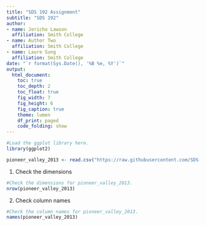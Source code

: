 ```yaml
---
title: "SDS 192 Assignment"
subtitle: "SDS 192"
author: 
- name: Jericho Lawson
  affiliation: Smith College
- name: Author Two
  affiliation: Smith College
- name: Laure Sung
  affiliation: Smith College
date: "`r format(Sys.Date(), '%B %e, %Y')`"
output: 
  html_document:
    toc: true
    toc_depth: 2
    toc_float: true
    fig_width: 7
    fig_height: 6
    fig_caption: true
    theme: lumen
    df_print: paged
    code_folding: show
---
```




```r
#Load the ggplot library here.
library(ggplot2)
```

```r
pioneer_valley_2013 <- read.csv("https://raw.githubusercontent.com/SDS-192-Intro/sds-192-labs/main/Day7-GrammarGraphics/datasets/pioneer_valley_census_2013.csv", skip = 2)
```

1. Check the dimensions

```r
#Check the dimensions for pioneer_valley_2013.
nrow(pioneer_valley_2013)
```

2. Check column names

```r
#Check the column names for pioneer_valley_2013.
names(pioneer_valley_2013)
```
